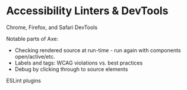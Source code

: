 
# Accessibility Linters & DevTools

Chrome, Firefox, and Safari DevTools

Notable parts of Axe:
- Checking rendered source at run-time - run again with components open/active/etc.
- Labels and tags: WCAG violations vs. best practices
- Debug by clicking through to source elements

ESLint plugins

